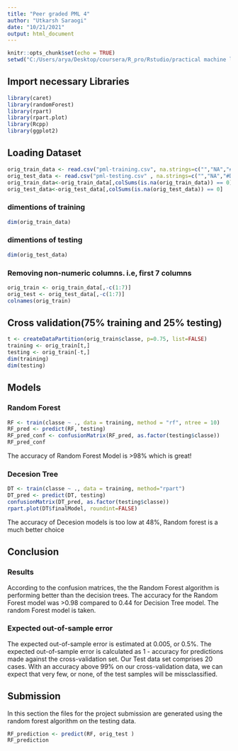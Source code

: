 ---
title: "Peer graded PML 4"
author: "Utkarsh Saraogi"
date: "10/21/2021"
output: html_document
---

```{r setup, include=FALSE}
knitr::opts_chunk$set(echo = TRUE)
setwd("C:/Users/arya/Desktop/coursera/R_pro/Rstudio/practical machine learning/week4")
```

## Import necessary Libraries
```{r , warning=FALSE}
library(caret)
library(randomForest)
library(rpart)
library(rpart.plot)
library(Rcpp)
library(ggplot2)
```
## Loading Dataset 
```{r}
orig_train_data <- read.csv("pml-training.csv", na.strings=c("","NA","#DIV/0!"))
orig_test_data <- read.csv("pml-testing.csv" , na.strings=c("","NA","#DIV/0!"))
orig_train_data<-orig_train_data[,colSums(is.na(orig_train_data)) == 0]
orig_test_data<-orig_test_data[,colSums(is.na(orig_test_data)) == 0]
```
### dimentions of training 
```{r}
dim(orig_train_data)
```
### dimentions of testing
```{r}
dim(orig_test_data)
```

### Removing non-numeric columns. i.e, first 7 columns
```{r}
orig_train <- orig_train_data[,-c(1:7)]
orig_test <- orig_test_data[,-c(1:7)]
colnames(orig_train)
```

## Cross validation(75% training and 25% testing)
```{r}
t <- createDataPartition(orig_train$classe, p=0.75, list=FALSE)
training <- orig_train[t,]
testing <- orig_train[-t,]
dim(training)
dim(testing)
```

## Models
### Random Forest

```{r}
RF <- train(classe ~ ., data = training, method = "rf", ntree = 10)
RF_pred <- predict(RF, testing)
RF_pred_conf <- confusionMatrix(RF_pred, as.factor(testing$classe))
RF_pred_conf
```
The accuracy of Random Forest Model is >98% which is great!

### Decesion Tree
```{r}
DT <- train(classe ~ ., data = training, method="rpart")
DT_pred <- predict(DT, testing)
confusionMatrix(DT_pred, as.factor(testing$classe))
rpart.plot(DT$finalModel, roundint=FALSE)
```
The accuracy of Decesion models is too low at 48%, Random forest is a much better choice

## Conclusion

### Results

According to the confusion matrices, the the Random Forest algorithm is performing better than the decision trees. The accuracy for the Random Forest model was >0.98 compared to 0.44 for Decision Tree model. The random Forest model is taken.

### Expected out-of-sample error

The expected out-of-sample error is estimated at 0.005, or 0.5%. The expected out-of-sample error is calculated as 1 - accuracy for predictions made against the cross-validation set. Our Test data set comprises 20 cases. With an accuracy above 99% on our cross-validation data, we can expect that very few, or none, of the test samples will be missclassified.

## Submission
In this section the files for the project submission are generated using the random forest algorithm on the testing data.

```{r submission, echo=TRUE}
RF_prediction <- predict(RF, orig_test )
RF_prediction
```